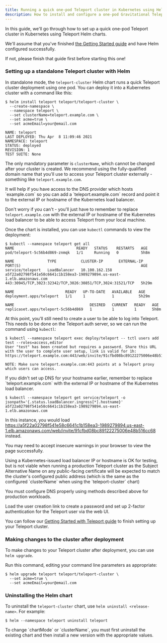 ```yaml
---
title: Running a quick one-pod Teleport cluster in Kubernetes using Helm
description: How to install and configure a one-pod Gravitational Teleport cluster in Kubernetes using Helm
---
```


In this guide, we'll go through how to set up a quick one-pod Teleport cluster in Kubernetes using Teleport Helm charts.

We'll assume that you've finished [the Getting Started guide](./getting-started.mdx) and have Helm configured successfully.

If not, please finish that guide first before starting this one!

### Setting up a standalone Teleport cluster with Helm

In standalone mode, the `teleport-cluster` Helm chart runs a quick Teleport cluster deployment using one pod. You can deploy it into a
Kubernetes cluster with a command like this:

```shell
$ helm install teleport teleport/teleport-cluster \
  --create-namespace \
  --namespace teleport \
  --set clusterName=teleport.example.com \
  --set acme=true \
  --set acmeEmail=your@email.com

NAME: teleport
LAST DEPLOYED: Thu Apr  8 11:09:46 2021
NAMESPACE: teleport
STATUS: deployed
REVISION: 1
TEST SUITE: None
```

The only mandatory parameter is `clusterName`, which cannot be changed after your cluster is created. We recommend using the fully-qualified
domain name that you'll use to access your Teleport cluster externally - something like `teleport.example.com`.

<Admonition type="tip">
  It will help if you have access to the DNS provider which hosts `example.com` so you can add a `teleport.example.com` record
  and point it to the external IP or hostname of the Kubernetes load balancer.

  Don't worry if you can't - you'll just have to remember to replace `teleport.example.com` with the external IP or hostname
  of the Kubernetes load balancer to be able to access Teleport from your local machine.
</Admonition>

Once the chart is installed, you can use `kubectl` commands to view the deployment:

```shell
$ kubectl --namespace teleport get all
NAME                            READY   STATUS    RESTARTS   AGE
pod/teleport-5c56b4d869-znmqk   1/1     Running   0          5h8m

NAME               TYPE           CLUSTER-IP       EXTERNAL-IP                                                               PORT(S)                                                      AGE
service/teleport   LoadBalancer   10.100.162.158   a5f22a02798f541e58c6641c1b158ea3-1989279894.us-east-1.elb.amazonaws.com   443:30945/TCP,3023:32342/TCP,3026:30851/TCP,3024:31521/TCP   5h29m

NAME                       READY   UP-TO-DATE   AVAILABLE   AGE
deployment.apps/teleport   1/1     1            1           5h29m

NAME                                  DESIRED   CURRENT   READY   AGE
replicaset.apps/teleport-5c56b4d869   1         1         1       5h8m
```

At this point, you'll still need to create a user to be able to log into Teleport. This needs to be done on the Teleport auth server,
so we can run the command using `kubectl`:

```shell
$ kubectl --namespace teleport exec deploy/teleport -- tctl users add test --roles=access,editor
User "test" has been created but requires a password. Share this URL with the user to complete user setup, link is valid for 1h:
https://teleport.example.com:443/web/invite/91cfbd08bc89122275006e48b516cc68

NOTE: Make sure teleport.example.com:443 points at a Teleport proxy which users can access.
```

<Admonition type="note">
  If you didn't set up DNS for your hostname earlier, remember to replace `teleport.example.com` with the external IP or hostname of the Kubernetes load balancer.

  ```shell
  $ kubectl --namespace teleport get service/teleport -o jsonpath='{.status.loadBalancer.ingress[*].hostname}'
  a5f22a02798f541e58c6641c1b158ea3-1989279894.us-east-1.elb.amazonaws.com
  ```

  In this instance, you would load https://a5f22a02798f541e58c6641c1b158ea3-1989279894.us-east-1.elb.amazonaws.com/web/invite/91cfbd08bc89122275006e48b516cc68 instead.

  You may need to accept insecure warnings in your browser to view the page successfully.
</Admonition>

<Admonition type="warning">
  Using a Kubernetes-issued load balancer IP or hostname is OK for testing, but is not viable when running a production Teleport cluster
  as the Subject Alternative Name on any public-facing certificate will be expected to match the cluster's configured public address (which is
  the same as the configured `clusterName` when using the `teleport-cluster` chart)

  You must configure DNS properly using methods described above for production workloads.
</Admonition>

Load the user creation link to create a password and set up 2-factor authentication for the Teleport user via the web UI.

You can follow our [Getting Started with Teleport guide](../../getting-started.mdx#step-2-create-a-teleport-user-and-set-up-2-factor-authentication) to finish setting up your
Teleport cluster.

### Making changes to the cluster after deployment

To make changes to your Teleport cluster after deployment, you can use `helm upgrade`.

Run this command, editing your command line parameters as appropriate:

```shell
$ helm upgrade teleport teleport/teleport-cluster \
  --set acme=true \
  --set acmeEmail=your@email.com
```

### Uninstalling the Helm chart

To uninstall the `teleport-cluster` chart, use `helm uninstall <release-name>`. For example:

```shell
$ helm --namespace teleport uninstall teleport
```

<Admonition type="note">
  To change `chartMode` or `clusterName`, you must first uninstall the existing chart and then install a new version with the appropriate values.
</Admonition>